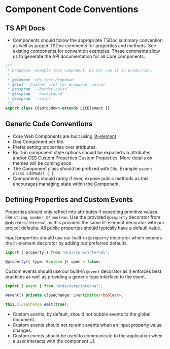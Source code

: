 
<Meta title="Internal/Documentation/Component Code Conventions" />

# Component Code Conventions

## TS API Docs

- Components should follow the appropriate TSDoc summary convention as well as proper TSDoc comments for properties and methods. See existing components for convention examples. These comments allow us to generate the API documentation for all Core components.

```typescript
/**
 * Dropdown, example test component. Do not use it in production.
 *
 * @element `cds-test-dropdown`
 * @slot - Content slot for dropdown content
 * @cssprop `--border-color`
 * @cssprop `--background`
 * @cssprop `--color`
 */
export class CdsDropdown extends LitElement {}
```

## Generic Code Conventions

- Core Web Components are built using [lit-element](https://lit-element.polymer-project.org/)
- One Component per file.
- Prefer setting properties over attributes.
- Built-in component style options should be exposed via attributes and/or CSS Custom Properties
  Custom Properties. More details on themes will be coming soon.
- The Component class should be prefixed with `Cds`. Example `export class CdsModal { }`
- Components should rarely if ever, expose public methods as this encourages managing state within the Component.

## Defining Properties and Custom Events

Properties should only reflect into attributes if expecting primitive values
like `string`, `number`, or `boolean`. Use the provided `@property` decorator
from `@cds/core/internal` as this provides the same lit-element decorator with
our project defaults. All public properties should typically have a default value.

Input properties should use our built-in `@property` decorator which extends
the lit-element decorator by adding our preferred defaults.

```typescript
import { property } from '@cds/core/internal';

@property({ type: Boolean }) open = false;
```

Custom events should use our built-in `@event` decorator as it enforces best
practices as well as providing a generic type interface to the event.

```typescript
import { event } from '@cds/core/internal';

@event() private closeChange: EventEmitter<boolean>;

this.closeChange.emit(true);
```

- Custom events, by default, should not bubble events to the global document.
- Custom events should not re-emit events when an input property value changes.
- Custom events should be used to communicate to the application when a user
  interacts with the component UI.
